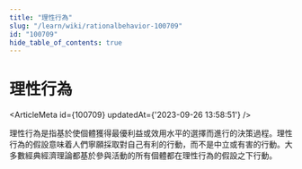 ```yaml
---
title: "理性行為"
slug: "/learn/wiki/rationalbehavior-100709"
id: "100709"
hide_table_of_contents: true
---
```



# 理性行為

<ArticleMeta id={100709} updatedAt={'2023-09-26 13:58:51'} />
<div className='border-solid border-b border-t-0 my-4 border-[var(--ifm-color-gray-300)]' />

理性行為是指基於使個體獲得最優利益或效用水平的選擇而進行的決策過程。理性行為的假設意味着人們寧願採取對自己有利的行動，而不是中立或有害的行動。大多數經典經濟理論都基於參與活動的所有個體都在理性行為的假設之下行動。
